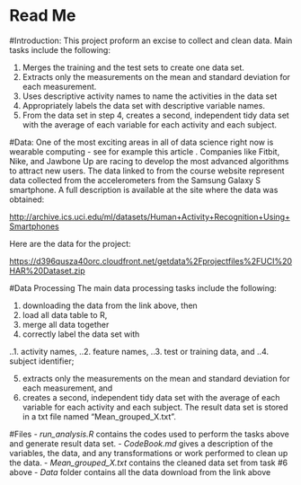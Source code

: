 Read Me
==========================
#Introduction:
This project proform an excise to collect and clean data. Main tasks include the following: 

1. Merges the training and the test sets to create one data set.
2. Extracts only the measurements on the mean and standard deviation for each measurement. 
3. Uses descriptive activity names to name the activities in the data set
4. Appropriately labels the data set with descriptive variable names. 
5. From the data set in step 4, creates a second, independent tidy data set with the average of each variable for each activity and each subject.

#Data: 
One of the most exciting areas in all of data science right now is wearable computing - see for example this article . Companies like Fitbit, Nike, and Jawbone Up are racing to develop the most advanced algorithms to attract new users. The data linked to from the course website represent data collected from the accelerometers from the Samsung Galaxy S smartphone. A full description is available at the site where the data was obtained: 

[http://archive.ics.uci.edu/ml/datasets/Human+Activity+Recognition+Using+Smartphones](http://archive.ics.uci.edu/ml/datasets/Human+Activity+Recognition+Using+Smartphones) 

Here are the data for the project: 

[https://d396qusza40orc.cloudfront.net/getdata%2Fprojectfiles%2FUCI%20HAR%20Dataset.zip](https://d396qusza40orc.cloudfront.net/getdata%2Fprojectfiles%2FUCI%20HAR%20Dataset.zip)

#Data Processing
The main data processing tasks include the following: 

1. downloading the data from the link above, then 
2. load all data table to R,
3. merge all data together
4. correctly label the data set with

..1. activity names,
..2. feature names,
..3. test or training data, and 
..4. subject identifier;

5. extracts only the measurements on the mean and standard deviation for each measurement, and 
6. creates a second, independent tidy data set with the average of each variable for each activity and each subject. The result data set is stored in a txt file named "Mean_grouped_X.txt".

#Files
- *run_analysis.R* contains the codes used to perform the tasks above and generate result data set.
- *CodeBook.md* gives a description of the variables, the data, and any transformations or work performed to clean up the data.
- *Mean_grouped_X.txt* contains the cleaned data set from task #6 above
- *Data* folder contains all the data download from the link above


